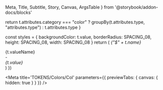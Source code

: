   Meta,
  Title,
  Subtitle,
  Story,
  Canvas,
  ArgsTable 
} from '@storybook/addon-docs/blocks'

  return t.attributes.category === "color"
    ? groupBy(t.attributes.type, "attributes.type")
    : t.attributes.type
}

  const styles = {
    backgroundColor: t.value,
    borderRadius: SPACING_08,
    height: SPACING_08,
    width: SPACING_08
  }
  return (
    <tr key={i}>
      <td><Var>{"$" + t.name}</Var></td>
      <td>
        <div className="token-value">
          <div>
            {t.valueName}
            <br/>
            -
            <br/>
            <Var>{t.value}</Var>
          </div>
          <div style={styles} />
        </div>
      </td>
    </tr>
  )
})

<Meta title='TOKENS/Colors/Col' parameters={{ previewTabs: { canvas: { hidden: true } } }} />

<Title />

<Subtitle>Tokens subtitle</Subtitle>

<table className="table">
  <thead className="thead-dark">
    <tr>
        <th width="120">Token</th>
        <th width="120">Value</th>
    </tr>
  </thead>
  <tbody>{tokensColors}</tbody>
</table>
